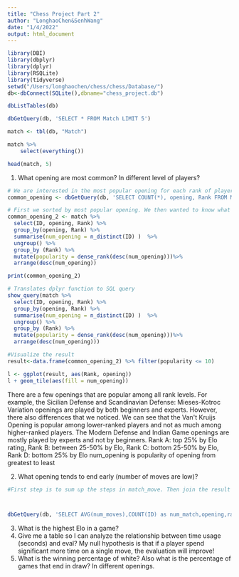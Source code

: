 ```yaml
---
title: "Chess Project Part 2"
author: "LonghaoChen&SenhWang"
date: "1/4/2022"
output: html_document
---
```


```r
library(DBI)
library(dbplyr)
library(dplyr)
library(RSQLite)
library(tidyverse)
setwd("/Users/longhaochen/chess/chess/Database/")
db<-dbConnect(SQLite(),dbname="chess_project.db")
```


```r
dbListTables(db)

dbGetQuery(db, 'SELECT * FROM Match LIMIT 5')

match <- tbl(db, "Match")

match %>%
    select(everything())

head(match, 5)
```

1. What opening are most common? In different level of players?

```r
# We are interested in the most popular opening for each rank of players.
common_opening <- dbGetQuery(db, 'SELECT COUNT(*), opening, Rank FROM Match GROUP BY opening, Rank')

# First we sorted by most popular opening. We then wanted to know what the most popular opening is for each rank of players so that we can make the best opening recommendations for players to learn.
common_opening_2 <- match %>%
  select(ID, opening, Rank) %>%
  group_by(opening, Rank) %>%
  summarise(num_opening = n_distinct(ID) )  %>% 
  ungroup() %>%
  group_by (Rank) %>% 
  mutate(popularity = dense_rank(desc(num_opening)))%>% 
  arrange(desc(num_opening))

print(common_opening_2)

# Translates dplyr function to SQL query
show_query(match %>%
  select(ID, opening, Rank) %>%
  group_by(opening, Rank) %>%
  summarise(num_opening = n_distinct(ID) )  %>% 
  ungroup() %>%
  group_by (Rank) %>% 
  mutate(popularity = dense_rank(desc(num_opening)))%>% 
  arrange(desc(num_opening)))

#Visualize the result
result<-data.frame(common_opening_2) %>% filter(popularity <= 10)

l <- ggplot(result, aes(Rank, opening))
l + geom_tile(aes(fill = num_opening))
```
There are a few openings that are popular among all rank levels. For example, the Sicilian Defense and Scandinavian Defense: Mieses-Kotroc Variation openings are played by both beginners and experts. However, there also differences that we noticed. We can see that the Van\'t Kruijs Opening is popular among lower-ranked players and not as much among higher-ranked players. The Modern Defense and Indian Game openings are mostly played by experts and not by beginners.
Rank A: top 25% by Elo rating, Rank B: between 25-50% by Elo, Rank C: bottom 25-50% by Elo, Rank D: bottom 25% by Elo
num_opening is popularity of opening from greatest to least

2. What opening tends to end early (number of moves are low)?

```r
#First step is to sum up the steps in match_move. Then join the result with match. Last to group by different opening and level of players.



dbGetQuery(db, 'SELECT AVG(num_moves),COUNT(ID) as num_match,opening,rank FROM (SELECT FLOOR(COUNT(match_move.ID)/2) AS "num_moves", match_move.ID, match.rank, match.opening FROM Match_Move  join match on match_move.id = match.id GROUP BY match_move.id) GROUP BY opening, rank ORDER BY num_match desc')


```

3. What is the highest Elo in a game?
4. Give me a table so I can analyze the relationship between time usage (seconds) and eval? My null hypothesis is that if a player spend significant more time on a single move, the evaluation will improve!
5. What is the winning percentage of white? Also what is the percentage of games that end in draw? In different openings.